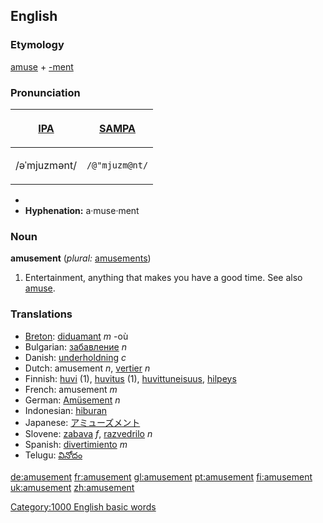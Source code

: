 ==English==

===Etymology===
[[amuse]] + [[-ment]]

===Pronunciation===
{| border=1 cellpadding=5
! [[w:International Phonetic Alphabet|IPA]] !! [[w:SAMPA|SAMPA]]
|-
| /əˈmjuzmənt/ || <tt>/@"mjuzm@nt/</tt>
|}
*{{audio|en-us-amusement.ogg|Audio (US)}}
*'''Hyphenation:''' a·muse·ment

===Noun===
'''amusement''' (''plural:'' [[amusements]])
# Entertainment, anything that makes you have a good time.  See also [[amuse]].

===Translations===
*[[Breton]]: [[diduamant]] ''m'' -où
*Bulgarian: [[забавление]] ''n''
*Danish: [[underholdning]] ''c''
*Dutch: amusement ''n'', [[vertier]] ''n''
*Finnish: [[huvi]] (1), [[huvitus]] (1), [[huvittuneisuus]], [[hilpeys]]
*French: amusement ''m''
*German: [[Amüsement]] ''n''
*Indonesian: [[hibur]]an
*Japanese: [[アミューズメント]]
*Slovene: [[zabava]] ''f'', [[razvedrilo]] ''n''
*Spanish: [[divertimiento]] ''m''
*Telugu: [[వినోదం]]
[[Category:1000 English basic words]]

[[de:amusement]]
[[fr:amusement]]
[[gl:amusement]]
[[pt:amusement]]
[[fi:amusement]]
[[uk:amusement]]
[[zh:amusement]]